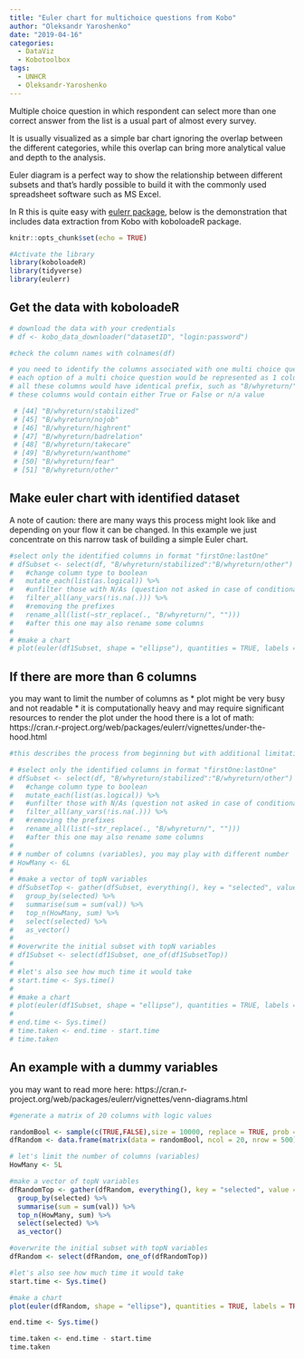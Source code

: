 ```yaml
---
title: "Euler chart for multichoice questions from Kobo"
author: "Oleksandr Yaroshenko"
date: "2019-04-16"
categories:
  - DataViz
  - Kobotoolbox
tags:
  - UNHCR
  - Oleksandr-Yaroshenko
---
```




Multiple choice question in which respondent can select more than one correct answer from the list is a usual part of almost every survey.

It is usually visualized as a simple bar chart ignoring the overlap between the different categories, while this overlap can bring more analytical value and depth to the analysis.
<!--MORE-->

Euler diagram is a perfect way to show the relationship between different subsets and that’s hardly possible to build it with the commonly used spreadsheet software such as MS Excel. 


In R this is quite easy with [eulerr package](https://cran.r-project.org/web/packages/eulerr/vignettes/venn-diagrams.html), below is the demonstration that includes data extraction from Kobo with koboloadeR package.




```r
knitr::opts_chunk$set(echo = TRUE)

#Activate the library
library(koboloadeR)
library(tidyverse)
library(eulerr)
```

## Get the data with koboloadeR

```r
# download the data with your credentials
# df <- kobo_data_downloader("datasetID", "login:password")

#check the column names with colnames(df)

# you need to identify the columns associated with one multi choice question
# each option of a multi choice question would be represented as 1 column, 
# all these columns would have identical prefix, such as "B/whyreturn/" in the example below.
# these columns would contain either True or False or n/a value

 # [44] "B/whyreturn/stabilized"                                           
 # [45] "B/whyreturn/nojob"                                                
 # [46] "B/whyreturn/highrent"                                             
 # [47] "B/whyreturn/badrelation"                                          
 # [48] "B/whyreturn/takecare"                                             
 # [49] "B/whyreturn/wanthome"                                             
 # [50] "B/whyreturn/fear"                                                 
 # [51] "B/whyreturn/other"

```

## Make euler chart with identified dataset

A note of caution: there are many ways this process might look like and depending on your flow it can be changed.
In this example we just concentrate on this narrow task of building a simple Euler chart.


```r
#select only the identified columns in format "firstOne:lastOne"
# dfSubset <- select(df, "B/whyreturn/stabilized":"B/whyreturn/other") %>% 
#   #change column type to boolean
#   mutate_each(list(as.logical)) %>%
#   #unfilter those with N/As (question not asked in case of conditional flow)
#   filter_all(any_vars(!is.na(.))) %>%
#   #removing the prefixes
#   rename_all(list(~str_replace(., "B/whyreturn/", "")))
#   #after this one may also rename some columns
# 
# #make a chart
# plot(euler(df1Subset, shape = "ellipse"), quantities = TRUE, labels = TRUE, legend = TRUE, main = "here be the title")

```

## If there are more than 6 columns
you may want to limit the number of columns as
* plot might be very busy and not readable
* it is computationally heavy and may require significant resources to render the plot
under the hood there is a lot of math:
https://cran.r-project.org/web/packages/eulerr/vignettes/under-the-hood.html 

```r
#this describes the process from beginning but with additional limitation on the number of columns

# #select only the identified columns in format "firstOne:lastOne"
# dfSubset <- select(df, "B/whyreturn/stabilized":"B/whyreturn/other") %>% 
#   #change column type to boolean
#   mutate_each(list(as.logical)) %>%
#   #unfilter those with N/As (question not asked in case of conditional flow)
#   filter_all(any_vars(!is.na(.))) %>%
#   #removing the prefixes
#   rename_all(list(~str_replace(., "B/whyreturn/", "")))
#   #after this one may also rename some columns
# 
# # number of columns (variables), you may play with different number
# HowMany <- 6L
# 
# #make a vector of topN variables
# dfSubsetTop <- gather(dfSubset, everything(), key = "selected", value = "val") %>%
#   group_by(selected) %>%
#   summarise(sum = sum(val)) %>%
#   top_n(HowMany, sum) %>%
#   select(selected) %>%
#   as_vector()
# 
# #overwrite the initial subset with topN variables
# df1Subset <- select(df1Subset, one_of(df1SubsetTop))
# 
# #let's also see how much time it would take
# start.time <- Sys.time()
# 
# #make a chart
# plot(euler(df1Subset, shape = "ellipse"), quantities = TRUE, labels = TRUE, legend = TRUE, main = "here be the title")
# 
# end.time <- Sys.time()
# time.taken <- end.time - start.time
# time.taken

```


## An example with a dummy variables

you may want to read more here:
https://cran.r-project.org/web/packages/eulerr/vignettes/venn-diagrams.html 

```r
#generate a matrix of 20 columns with logic values

randomBool <- sample(c(TRUE,FALSE),size = 10000, replace = TRUE, prob = c(0.25, 0.75))
dfRandom <- data.frame(matrix(data = randomBool, ncol = 20, nrow = 500))

# let's limit the number of columns (variables)
HowMany <- 5L

#make a vector of topN variables
dfRandomTop <- gather(dfRandom, everything(), key = "selected", value = "val") %>%
  group_by(selected) %>%
  summarise(sum = sum(val)) %>%
  top_n(HowMany, sum) %>%
  select(selected) %>%
  as_vector()

#overwrite the initial subset with topN variables
dfRandom <- select(dfRandom, one_of(dfRandomTop))

#let's also see how much time it would take
start.time <- Sys.time()

#make a chart
plot(euler(dfRandom, shape = "ellipse"), quantities = TRUE, labels = TRUE, legend = TRUE, main = "here be title")

end.time <- Sys.time()

time.taken <- end.time - start.time
time.taken

```
